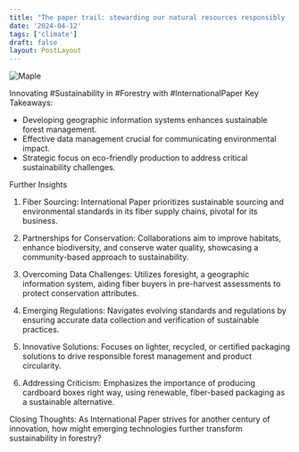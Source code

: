 ```yaml
---
title: "The paper trail: stewarding our natural resources responsibly | FT Climate Capital"
date: '2024-04-12'
tags: ['climate']
draft: false
layout: PostLayout
---
```


<div className="flex justify-center">
<div className="my-1 w-full px-2 xl:my-1 xl:w-1/2 xl:px-2">
    <img src="https://img.youtube.com/vi/hAZWFwU8JV4/0.jpg" alt="Maple" className="mx-auto h-58 w-auto" />
</div>
</div>

Innovating #Sustainability in #Forestry with #InternationalPaper
Key Takeaways:
- Developing geographic information systems enhances sustainable forest management.
- Effective data management crucial for communicating environmental impact.
- Strategic focus on eco-friendly production to address critical sustainability challenges.

Further Insights
1. Fiber Sourcing:
International Paper prioritizes sustainable sourcing and environmental standards in its fiber supply chains, pivotal for its business.

2. Partnerships for Conservation:
Collaborations aim to improve habitats, enhance biodiversity, and conserve water quality, showcasing a community-based approach to sustainability.

3. Overcoming Data Challenges:
Utilizes foresight, a geographic information system, aiding fiber buyers in pre-harvest assessments to protect conservation attributes.

4. Emerging Regulations:
Navigates evolving standards and regulations by ensuring accurate data collection and verification of sustainable practices.

5. Innovative Solutions:
Focuses on lighter, recycled, or certified packaging solutions to drive responsible forest management and product circularity.

6. Addressing Criticism:
Emphasizes the importance of producing cardboard boxes right way, using renewable, fiber-based packaging as a sustainable alternative.

Closing Thoughts:
As International Paper strives for another century of innovation, how might emerging technologies further transform sustainability in forestry?
